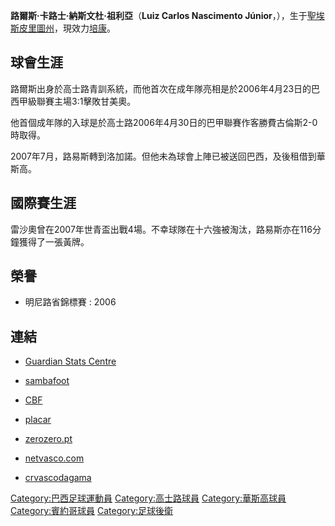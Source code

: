 {{Infobox Football biography
|          playername = 雷沙奧
|               image = 
|            fullname = Luiz Carlos Nascimento Júnior
|         dateofbirth = {{birth date and age|1987|1|3}}
|         cityofbirth = [[聖埃斯皮里圖州|聖埃斯皮里圖州]] 
|      countryofbirth = [[巴西|巴西]]
|              height = {{height|m=1.84}}
|            position = [[後衛_(足球)|後衛]]
|         currentclub = [[:柏簡足球會|培康]]
|          clubnumber = 26
|          youthyears = 2004–05
|          youthclubs = [[高士路|高士路]]
|               years = 2005–07<br />2007<br />2007–08<br>2008–09<br>2009–
|               clubs = [[高士路|高士路]]<br />[[洛迦諾足球會|洛加諾]]<br />→ [[華斯高|華斯高]] (借用)<br>[[賓約哥|賓約哥]]<br>[[:柏簡足球會|培康]]
|         caps(goals) = {{0}}21{{0}} (2)<br />{{0}}0{{0}} (0)<br />{{0}}17{{0}} (1) <br /> {{0}}5{{0}} (0)<br /> {{0}}9{{0}} (2)
|       nationalyears = 2007
|        nationalteam = 巴西U20
| nationalcaps(goals) = 4 (0)
|            pcupdate = Feb 3, 2010
|            ntupdate = 
}}

'''路爾斯·卡路士·納斯文杜·祖利亞'''（'''Luiz Carlos Nascimento Júnior'''，{{bd|1987年|1月3日|catidx=Luiz Carlos Nascimento Júnior}}），生于[[聖埃斯皮里圖州|聖埃斯皮里圖州]]，現效力[[柏簡足球會|培康]]。

==球會生涯==

路爾斯出身於高士路青訓系統，而他首次在成年隊亮相是於2006年4月23日的巴西甲級聯賽主場3:1擊敗甘美奧。

他首個成年隊的入球是於高士路2006年4月30日的巴甲聯賽作客勝費古倫斯2-0時取得。

2007年7月，路易斯轉到洛加諾。但他未為球會上陣已被送回巴西，及後租借到華斯高。

==國際賽生涯==

雷沙奧曾在2007年世青盃出戰4場。不幸球隊在十六強被淘汰，路易斯亦在116分鐘獲得了一張黃牌。

==榮譽==
* 明尼路省錦標賽 : 2006

==連結==
*{{en icon}} [https://web.archive.org/web/20120803200219/http://guardian.touch-line.com/StatsCentre.asp?Lang=0&CTID=59&CPID=133&pStr=Player&PLID=191270&TEID=3309 Guardian Stats Centre]
*{{en icon}} [https://web.archive.org/web/20080905202048/http://www.sambafoot.co.uk/players/1465_Luizao.html sambafoot] 
*{{pt icon}} [https://web.archive.org/web/20090210094440/http://200.159.15.35/registro/registro.aspx?s=170026 CBF]
*{{pt icon}} [https://archive.today/20120225015714/http://placar.abril.com.br/cruzeiro/fichas/luizao.shtml placar]
*{{pt icon}} [http://www.zerozero.pt/pt/jogador.php?id=32419&search=1 zerozero.pt] {{Webarchive|url=https://archive.today/20140820143445/http://www.zerozero.pt/pt/jogador.php?id=32419&search=1 |date=2014-08-20 }} 
*{{pt icon}} [http://www.netvasco.com.br/futebol/jogadores/148.xml netvasco.com] {{Wayback|url=http://www.netvasco.com.br/futebol/jogadores/148.xml |date=20200111070451 }}
*{{pt icon}} [https://web.archive.org/web/20080110204949/http://www.crvascodagama.com/fotos/displayimage.php?album=777&pos=26 crvascodagama]

{{DEFAULTSORT:Nascimento Junior, Luiz Carlos}}
[[Category:巴西足球運動員|Category:巴西足球運動員]]
[[Category:高士路球員|Category:高士路球員]]
[[Category:華斯高球員|Category:華斯高球員]]
[[Category:賓約哥球員|Category:賓約哥球員]]
[[Category:足球後衛|Category:足球後衛]]